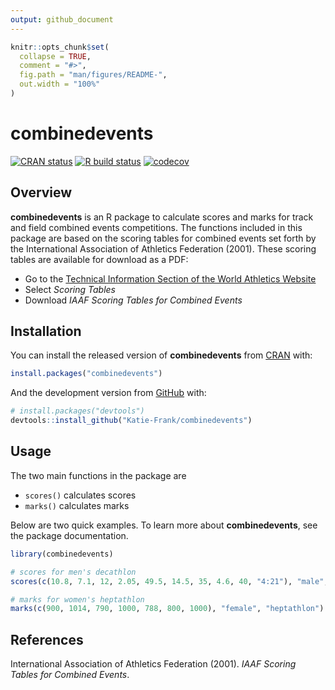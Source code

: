 ```yaml
---
output: github_document
---
```


<!-- README.md is generated from README.Rmd. Please edit that file -->

```r
knitr::opts_chunk$set(
  collapse = TRUE,
  comment = "#>",
  fig.path = "man/figures/README-",
  out.width = "100%"
)
```

# combinedevents

<!-- badges: start -->
[![CRAN status](https://www.r-pkg.org/badges/version/combinedevents)](https://CRAN.R-project.org/package=combinedevents)
[![R build status](https://github.com/Katie-Frank/combinedevents/workflows/R-CMD-check/badge.svg)](https://github.com/Katie-Frank/combinedevents/actions)
[![codecov](https://codecov.io/gh/Katie-Frank/combinedevents/branch/master/graph/badge.svg)](https://codecov.io/gh/Katie-Frank/combinedevents)

<!-- badges: end -->

## Overview

**combinedevents** is an R package to calculate scores and marks for track and field combined events competitions. The functions included in this package are based on the scoring tables for combined events set forth by the International Association of Athletics Federation (2001). These scoring tables are available for download as a PDF:

* Go to the [Technical Information Section of the World Athletics Website](https://www.worldathletics.org/about-iaaf/documents/technical-information)
* Select *Scoring Tables*
* Download *IAAF Scoring Tables for Combined Events*

## Installation

You can install the released version of **combinedevents** from [CRAN](https://CRAN.R-project.org) with:

``` r
install.packages("combinedevents")
```

And the development version from [GitHub](https://github.com/) with:

``` r
# install.packages("devtools")
devtools::install_github("Katie-Frank/combinedevents")
```

## Usage

The two main functions in the package are

- `scores()` calculates scores
- `marks()` calculates marks

Below are two quick examples. To learn more about **combinedevents**, see the package documentation.

```r
library(combinedevents)

# scores for men's decathlon
scores(c(10.8, 7.1, 12, 2.05, 49.5, 14.5, 35, 4.6, 40, "4:21"), "male", "decathlon")

# marks for women's heptathlon
marks(c(900, 1014, 790, 1000, 788, 800, 1000), "female", "heptathlon")
```

## References

International Association of Athletics Federation (2001). *IAAF Scoring Tables for Combined Events*.
